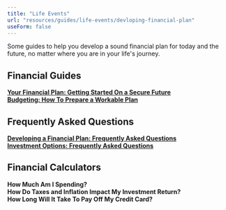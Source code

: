 ```yaml
---
title: "Life Events"
url: "resources/guides/life-events/devloping-financial-plan"
useForm: false
---
```


  
Some guides to help you develop a sound financial plan for today and the future, no matter where you are in your life's journey.  
  

Financial Guides
----------------

[**Your Financial Plan: Getting Started On a Secure Future**](/resources/guides/life-events/devloping-financial-plan-fg)  
[**Budgeting: How To Prepare a Workable Plan**](/resources/guides/Budgeting-fg)  


Frequently Asked Questions
--------------------------

[**Developing a Financial Plan: Frequently Asked Questions**](/resources/guides/investment-strategies/developing-financial-plan-faq)  
[**Investment Options: Frequently Asked Questions**](/resources/guides/investment-strategies/investment-option-faq)  


Financial Calculators
---------------------

**How Much Am I Spending?**  
**How Do Taxes and Inflation Impact My Investment Return?**  
**How Long Will It Take To Pay Off My Credit Card?**
